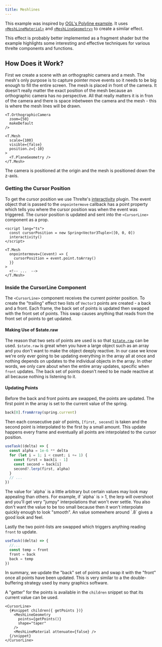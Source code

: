```yaml
---
title: Meshlines
---
```


This example was inspired by [OGL's Polyline example](https://oframe.github.io/ogl/examples/?src=polylines.html). It uses [`<MeshLineMaterial>`](/reference/extras/meshline-material) and [`<MeshLineGeometry>`](/reference/extras/meshline-geometry) to create a similar effect.

<Tip type="tip">
  This effect is probably better implemented as a fragment shader but the example highlights some
  interesting and effective techniques for various threlte components and functions.
</Tip>

<Example path="meshline/cursor-lines" />

## How Does it Work?

First we create a scene with an orthographic camera and a mesh. The mesh's only purpose is to capture pointer move events so it needs to be big enough to fill the entire screen. The mesh is placed in front of the camera. It doesn't really matter the exact position of the mesh because an orthographic camera has no perspective. All that really matters it is in fron of the camera and there is space inbetween the camera and the mesh - this is where the mesh lines will be drawn.

```svelte
<T.OrthographicCamera
  zoom={50}
  makeDefault
/>

<T.Mesh
  scale={100}
  visible={false}
  position.z={-10}
>
  <T.PlaneGeometry />
</T.Mesh>
```

The camera is positioned at the origin and the mesh is positioned down the z-axis.

### Getting the Cursor Position

To get the cursor position we use Threlte's [interactivity](/reference/extras/interactivity) plugin. The event object that is passed to the `onpointermove` callback has a point property which tells you where the cursor position was when the event was triggered. The cursor position is updated and sent into the `<CursorLine>` component as a prop.

```svelte
<script lang="ts">
  const cursorPosition = new Spring<Vector3Tuple>([0, 0, 0])
  interactivity()
</script>

<T.Mesh
  onpointermove={(event) => {
    cursorPosition = event.point.toArray()
  }}
>
  <!-- ...  -->
</T.Mesh>
```

### Inside the CursorLine Component

The `<CursorLine>` component receives the current pointer position. To create the "trailing" effect two lists of `Vector3` points are created - a back and a front. Each frame, the back set of points is updated then swapped with the front set of points. This swap causes anything that reads from the front set of points to get updated.

#### Making Use of $state.raw

The reason that two sets of points are used is so that [`$state.raw`](https://svelte.dev/docs/svelte/$state#$state.raw) can be used. `$state.raw` is great when you have a large object such as an array and you don't want to make the object deeply reactive. In our case we know we're only ever going to be updating everything in the array all at once and nothing depends on updates to the individual objects in the array. In other words, we only care about when the entire array updates, specific when `front` updates. The back set of points doesn't need to be made reactive at all because nothing is listening to it.

#### Updating Points

Before the back and front points are swapped, the points are updated. The first point in the array is set to the current value of the spring.

```typescript
back[0].fromArray(spring.current)
```

Then each consecutive pair of points, `[first, secend]` is taken and the second point is interpolated to the first by a small amount. This update happens every frame and eventually all points are interpolated to the cursor position.

```typescript
useTask((delta) => {
  const alpha = 1e-6 ** delta
  for (let i = 1; i < count; i += 1) {
    const first = back[i - 1]
    const second = back[i]
    second?.lerp(first, alpha)
  }
  // ...
})
```

<Tip type="info">
  The value for `alpha` is a little arbitrary but certain values may look may appealing than others.
  For example, if `alpha` is > 1, the lerp will overshoot and you'll get very "jumpy" interpolations
  that won't ever settle. You also don't want the value to be too small because then it won't
  interpolate quickly enough to look "smooth". An value somewhere around `.8` gives a good look and
  feel.
</Tip>

Lastly the two point-lists are swapped which triggers anything reading `front` to update.

```typescript
useTask((delta) => {
  //...
  const temp = front
  front = back
  back = temp
})
```

In summary, we update the "back" set of points and swap it with the "front" once all points have been updated. This is very similar to a the double-buffering strategy used by many graphics software.

A "getter" for the points is available in the `children` snippet so that its current value can be used.

```svelte
<CursorLine>
  {#snippet children({ getPoints })}
    <MeshLineGeometry
      points={getPoints()}
      shape="taper"
    />
    <MeshLineMaterial attenuate={false} />
  {/snippet}
</CursorLine>
```
